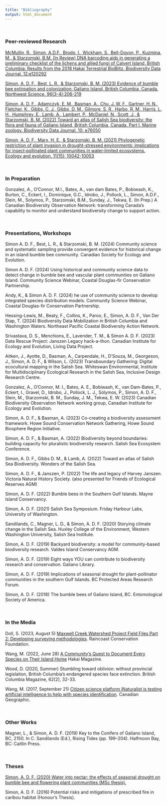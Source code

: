 ```yaml
---
title: "Bibliography"
output: html_document
---
```



\

### <b>Peer-reviewed Research</b> 

[McMullin, R., Simon, A.D.F., Brodo, I., Wickham, S., Bell-Doyon, P., Kuzmina, M., & Starzomski, B.M. (In Review) DNA barcoding aids in generating a preliminary checklist of the lichens and allied fungi of Calvert Island, British Columbia: Results from the 2018 Hakai Terrestrial BioBlitz. Biodiversity Data Journal. 12:e120292](https://bdj.pensoft.net/article/120292/list/8/)

[Simon, A. D. F., Best, L. R., & Starzomski, B. M. (2023) Evidence of bumble bee extirpation and colonization: Galiano Island, British Columbia, Canada. Northwest Science. 96(3-4):206-219](https://bioone.org/journals/northwest-science/volume-96/issue-3-4/046.096.0305/Evidence-of-Bumble-Bee-Extirpation-and-Colonization-Galiano-Island-British/10.3955/046.096.0305.full)

[Simon, A. D. F., Adamczyk, E. M., Basman, A., Chu, J. W. F., Gartner, H. N., Fletcher, K., Gibbs, C. J., Gibbs, D. M., Gilmore, S. R., Harbo, R. M., Harris, L. H., Humphrey, E., Lamb, A., Lambert, P., McDaniel, N., Scott, J., & Starzomski, B. M. (2022) Toward an atlas of Salish Sea biodiversity: the flora and fauna of Galiano Island, British Columbia, Canada. Part I. Marine zoology. Biodiversity Data Journal. 10: e76050](https://bdj.pensoft.net/article/76050/")

[Simon, A. D. F., Marx, H. E., & Starzomski, B. M. (2021) Phylogenetic restriction of plant invasion in drought-stressed environments: implications for insect‐pollinated plant communities in water‐limited ecosystems. Ecology and evolution. 11(15): 10042-10053]("https://www.ncbi.nlm.nih.gov/pmc/articles/PMC8328464/")

\

### <b>In Preparation</b>

Gonzalez, A., O’Connor, M.I., Bates, A., van dam Bates, P., Bobiwash, K., Burton, C., Eckert, I., Dominique, G.C., Idrobo, J., Pollock, L., Simon, A.D.F., Slein, M., Solymos, P., Starzomski, B.M., Sunday, J., Tekwa, E. (In Prep.) A Canadian Biodiversity Observation Network: transforming Canada’s capability to monitor and understand biodiversity change to support action.

\

### <b>Presentations, Workshops</b>

Simon A. D. F., Best, L. R., & Starzomski, B. M. (2024) Community science and systematic sampling provide convergent evidence for historical change in an island bumble bee community. Canadian Society for Ecology and Evolution.

Simon A. D. F. (2024) Using historical and community science data to detect change in bumble bee and vascular plant communities on Galiano Island. Community Science Webinar, Coastal Douglas-fir Conservation Partnership.

Andy, K., & Simon A. D. F. (2024) he use of community science to develop integrated species distribution models. Community Science Webinar, Coastal Douglas-fir Conservation Partnership.

Hessing-Lewis, M., Beaty, F., Collins, K., Paroo, E., Simon, A. D. F., Van Der Stap, T. (2024) Biodiversity Data Mobilization in British Columbia and Washington Waters. Northeast Pacific Coastal Biodiversity Action Network.

Srivastava, D. S., Menchions, E., Lavender, T. M., & Simon A. D. F. (2023) Data Rescue Project: Janszen Legacy hack-a-thon. Canadian Institute for Ecology and Evolution, Living Data Project.

Aitken, J., Ayotte, D., Basman, A., Carpendale, H., D'Souza, M., Georgeson, J., Simon, A. D. F., & Wilson, L. (2023) Transboundary Gathering: Digital ecocultural mapping in the Salish Sea. Whiteswan Environmental, Institute for Multidisciplinary Ecological Research in the Salish Sea, Inclusive Design Research Centre.

Gonzalez, A., O'Connor, M. I., Bates, A. E., Bobiwash, K., van Dam-Bates, P., Eckert, I., Gravel, D., Idrobo, J., Pollock, L. J., Sólymos, P., Simon, A. D. F., Slein, M., Starzomski, B. M., Sunday, J. M., Tekwa, E. W. (2023) Canadian Biodiversity Observation Network working group, Canadian Institute for Ecology and Evolution.

Simon, A. D. F., & Basman, A. (2023) Co-creating a biodiversity assessment framework. Howe Sound Conservation Network Gathering, Howe Sound Biosphere Region Initiative.

Simon, A. D. F., & Basman, A. (2022) Biodiversity beyond boundaries: building capacity for pluralistic biodiversity research. Salish Sea Ecosystem Conference.

Simon, A. D. F., Gibbs D. M., & Lamb, A. (2022) Toward an atlas of Salish Sea Biodiversity. Wonders of the Salish Sea.

Simon, A. D. F., & Janszen, P. (2022) The life and legacy of Harvey Janszen. Victoria Natural History Society. (also presented for Friends of Ecological Reserves AGM)

Simon, A. D. F. (2022) Bumble bees in the Southern Gulf Islands. Mayne Island Conservancy.

Simon, A. D. F. (2021) Salish Sea Symposium. Friday Harbour Labs, University of Washington.

Sandilands, C., Magner, L. D., & Simon, A. D. F. (2020) Storying climate change in the Salish Sea. Huxley College of the Environment, Western Washington University, Salish Sea Institute.

Simon, A. D. F. (2019) Backyard biodiversity: a model for community-based biodiversity research. Valdes Island Conservancy AGM.

Simon, A. D. F. (2019) Eight ways YOU can contribute to biodiversity research and conservation. Galiano Library.

Simon, A. D. F. (2019) Implications of seasonal drought for plant-pollinator communities in the southern Gulf Islands. BC Protected Areas Research Forum.

Simon, A. D. F. (2018) The bumble bees of Galiano Island, BC. Entomological Society of America.

\

### <b>In the Media</b> 

Doll, S. (2023, August 5) [Maxwell Creek Watershed Project Field Files Part 2: Developing surveying methodologies](https://www.raincoast.org/2022/08/maxwell-creek-watershed-project-field-files-part-2-developing-surveying-methodologies/). Raincoast Conservation Foundation.

Wang, M. (2022, June 28) [A Community’s Quest to Document Every Species on Their Island Home](https://hakaimagazine.com/features/a-communitys-quest-to-document-every-species-on-their-island-home) Hakai Magazine.

Wood, D. (2020, Summer) Stumbling toward oblivion: without provincial legislation, British Columbia's endangered species face extinction. British Columbia Magazine, 62(2), 32-33.

Wang, M. (2017, September 21) [Citizen science platform iNaturalist is testing artificial intelligence to help with species identification](https://canadiangeographic.ca/articles/citizen-science-platform-inaturalist-is-testing-artificial-intelligence-to-help-with-species-identification/). Canadian Geographic.

\

### <b>Other Works</b>

Magner, L., & Simon, A. D. F. (2019) Key to the Conifers of Galiano Island, BC, 2150. In C. Sandilands (Ed.), Rising Tides (pp. 199–204). Halfmoon Bay, BC: Caitlin Press.

\

### <b>Theses</b>

[Simon, A. D. F. (2020) Water into nectar: the effects of seasonal drought on bumble bee and flowering plant communities (MSc thesis).](https://dspace.library.uvic.ca:8443/handle/1828/11837/)

Simon, A. D. F. (2016) Potential risks and mitigations of prescribed fire in caribou habitat (Honour's Thesis).
